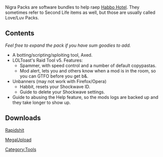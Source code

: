 Nigra Packs are software bundles to help raep [[Habbo Hotel]]. They sometimes refer to Second Life items as well, but those are usually called Love/Luv Packs. 

==Contents==

''Feel free to expand the pack if you have sum goodies to add.''
* A botting/scripting/sploiting tool, Axed.
* LOLToast's Raid Tool v5. Features: 
** Spammer, with speed control and a number of default copypastas.
** Mod alert, lets you and others know when a mod is in the room, so you can GTFO before you get b&.
* Unbanners (may not work with Firefox/Opera)
** Habbit, resets your Shockwave ID. 
** Guide to delete your Shockwave settings.
* Guide to abusing the Help feature, so the mods logs are backed up and they take longer to show up.

==Downloads==

[http://anonym.to/http://rapidshare.com/files/55184785/Nigra_Pack.zip.html Rapidshit]

[http://anonym.to/http://www.megaupload.com/?d=3SAT7DJW MegaUpload]

[[Category:Tools]]